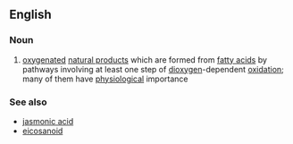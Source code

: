 ==English==

===Noun===
{{en-noun}}

#{{biochemistry}} [[oxygenate]]d [[natural product]]s which are formed from [[fatty acid]]s by pathways involving at least one step of [[dioxygen]]-dependent [[oxidation]]; many of them have [[physiological]] importance

===See also===
*[[jasmonic acid]]
*[[eicosanoid]]